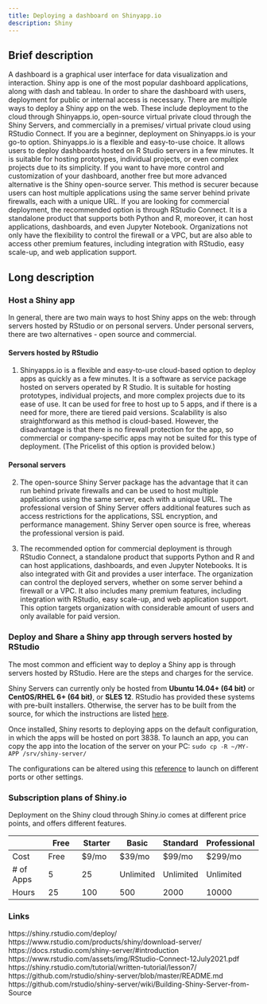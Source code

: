 ```yaml
---
title: Deploying a dashboard on Shinyapp.io
description: Shiny
---
```


## Brief description

A dashboard is a graphical user interface for data visualization and interaction. Shiny app is one of the most popular dashboard applications, along with dash and tableau. In order to share the dashboard with users, deployment for public or internal access is necessary. There are multiple ways to deploy a Shiny app on the web. These include deployment to the cloud through Shinyapps.io, open-source virtual private cloud through the Shiny Servers, and commercially in a premises/ virtual private cloud using RStudio Connect. If you are a beginner, deployment on Shinyapps.io is your go-to option. Shinyapps.io is a flexible and easy-to-use choice. It allows users to deploy dashboards hosted on R Studio servers in a few minutes. It is suitable for hosting prototypes, individual projects, or even complex projects due to its simplicity. If you want to have more control and customization of your dashboard, another free but more advanced alternative is the Shiny open-source server. This method is securer because users can host multiple applications using the same server behind private firewalls, each with a unique URL. If you are looking for commercial deployment, the recommended option is through RStudio Connect. It is a standalone product that supports both Python and R, moreover, it can host applications, dashboards, and even Jupyter Notebook. Organizations not only have the flexibility to control the firewall or a VPC, but are also able to access other premium features, including integration with RStudio, easy scale-up, and web application support.


## Long description
### Host a Shiny app
In general, there are two main ways to host Shiny apps on the web: through servers hosted by RStudio or on personal servers. Under personal servers, there are two alternatives - open source and commercial.

#### Servers hosted by RStudio
1. Shinyapps.io is a flexible and easy-to-use cloud-based option to deploy apps as quickly as a few minutes. It is a software as service package hosted on servers operated by R Studio. It is suitable for hosting prototypes, individual projects, and more complex projects due to its ease of use. It can be used for free to host up to 5 apps, and if there is a need for more, there are tiered paid versions. Scalability is also straightforward as this method is cloud-based. However, the disadvantage is that there is no firewall protection for the app, so commercial or company-specific apps may not be suited for this type of deployment. (The Pricelist of this option is provided below.)

#### Personal servers
2. The open-source Shiny Server package has the advantage that it can run behind private firewalls and can be used to host multiple applications using the same server, each with a unique URL. The professional version of Shiny Server offers additional features such as access restrictions for the applications, SSL encryption, and performance management. Shiny Server open source is free, whereas the professional version is paid.

3. The recommended option for commercial deployment is through RStudio Connect, a standalone product that supports Python and R and can host applications, dashboards, and even Jupyter Notebooks. It is also integrated with Git and provides a user interface. The organization can control the deployed servers, whether on some server behind a firewall or a VPC. It also includes many premium features, including integration with RStudio, easy scale-up, and web application support. This option targets organization with considerable amount of users and only available for paid version.


### Deploy and Share a Shiny app through servers hosted by RStudio

The most common and efficient way to deploy a Shiny app is through servers hosted by RStudio. Here are the steps and charges for the service.

Shiny Servers can currently only be hosted from **Ubuntu 14.04+ (64 bit)** or **CentOS/RHEL 6+ (64 bit)**, or **SLES 12**. RStudio has provided these systems with pre-built installers. Otherwise, the server has to be built from the source, for which the instructions are listed [here](https://github.com/rstudio/shiny-server/wiki/Building-Shiny-Server-from-Source).

Once installed, Shiny resorts to deploying apps on the default configuration, in which the apps will be hosted on port 3838. To launch an app, you can copy the app into the location of the server on your PC: 
`sudo cp -R ~/MY-APP /srv/shiny-server/`

The configurations can be altered using this [reference](https://docs.rstudio.com/shiny-server/) to launch on different ports or other settings. 


### Subscription plans of Shiny.io

Deployment on the Shiny cloud through Shiny.io comes at different price points, and offers different features.

| | Free | Starter  | Basic | Standard | Professional |
| ------------- | ------------- | ------------- | ------------- | ------------- | ------------- |
| Cost  | Free  | $9/mo | $39/mo | $99/mo | $299/mo | 
| # of Apps  | 5  | 25 | Unlimited | Unlimited | Unlimited |
| Hours  | 25  | 100 | 500 | 2000 | 10000 |


### Links
https://shiny.rstudio.com/deploy/  
https://www.rstudio.com/products/shiny/download-server/  
https://docs.rstudio.com/shiny-server/#introduction   
https://www.rstudio.com/assets/img/RStudio-Connect-12July2021.pdf  
https://shiny.rstudio.com/tutorial/written-tutorial/lesson7/  
https://github.com/rstudio/shiny-server/blob/master/README.md  
https://github.com/rstudio/shiny-server/wiki/Building-Shiny-Server-from-Source  
